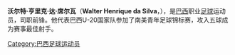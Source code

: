 {{Football player infobox 
| playername = 沃尔特
| image =
| fullname = 沃尔特·亨里克·达·席尔瓦 	
| englishfullname = Walter Henrique da Silva
| height = {{height|m=1.78}}
| dateofbirth = {{birth date and age|1989|7|22}} 
| cityofbirth = [[阿雷格里港|阿雷格里港]]
| countryofbirth = {{BRA}} 
| currentclub  = {{flagicon|BRA}} [[巴西国际|巴西国际]] 
| clubnumber = 
| position = 前锋
| youthyears = 2004-2006年<br/>2007年
| youthclubs = {{flagicon|BRA}} {{link-en|阿雷格里港圣何塞|Esporte Clube São José}}<br/>{{flagicon|BRA}} [[巴西国际|巴西国际]] 
| years = 2008年-
| clubs = {{flagicon|BRA}} [[巴西国际|巴西国际]]
| caps(goals) = 
| nationalyears = 
| nationalteam =
| nationalcaps(goals) =   
}}
'''沃尔特·亨里克·达·席尔瓦'''（'''Walter Henrique da Silva'''，{{bd|1989年|7月22日|||W}}），是[[巴西|巴西]]职业[[足球|足球]]运动员，司职前锋。他代表巴西U-20国家队参加了南美青年足球锦标赛，攻入五球成为赛事最佳射手。
{{DEFAULTSORT:Walter Henrique da Silva}}
[[Category:巴西足球运动员|Category:巴西足球运动员]]